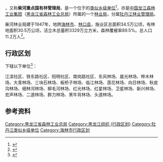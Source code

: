 {{中国乡级行政区|23/10/83/404/000
|行政区全称           = {{PAGENAMEBASE}}
|上级行政区           = [[中国龙江森林工业集团|中国龙江森林工业集团]]<br>[[黑龙江省森林工业总局|黑龙江省森林工业总局]][[牡丹江林业管理局|牡丹江林业管理局]]
|政府驻地             = [[海林市|海林市]][[柴河镇_(海林市)|柴河镇]]
}}

'''{{PAGENAMEBASE}}'''，又称'''柴河重点国有林管理局'''，是一个位于{{PRC admin/fullname|23/10/83/404/000|3}}的[[类似乡级单位|类似乡级单位]]<ref>{{PRC admin/ref sgc|{{PRC admin/parent|23/10/83/404/000}}}}</ref>，亦是[[中国龙江森林工业集团|中国龙江森林工业集团]]（[[黑龙江省森林工业总局|黑龙江省森林工业总局]]）所属的一个[[林业局|林业局]]，分属[[牡丹江林业管理局|牡丹江林业管理局]]。

柴河林业局建于1947年，地跨[[海林市|海林市]]、[[林口县|林口县]]，施业区总面积34.5万公顷，有林地面积30.5万公顷，活立木总蓄积3329万立方米，森林覆被率89.5%。总人口11.2万人<ref>{{cite web |title=柴河林业局简介 |url=http://www.ljforest.gov.cn/zw/lqzw/hljsshjlq_138/hljschlyj/fzgh_1423/ |website=中国龙江森林工业集团 |access-date=2020-08-28 |archive-date=2018-12-17 |archive-url=https://web.archive.org/web/20181217223918/http://ljforest.gov.cn/zw/lqzw/hljsshjlq_138/hljschlyj/fzgh_1423/ |dead-url=no }}</ref>。

== 行政区划 ==
{{PAGENAMEBASE}}下辖以下单位<ref>{{PRC admin/ref sgc|23/10/83/404/000}}</ref>：

江滨社区、铁东路社区、阳明社区、南岗路社区、东风林场、晨光林场、桦木林场、大青林场、三块石林场、板桥子林场、临江林场、莲花林场、向日林场、秋皮沟林场、细林河林场、柳毛河林场、红光林场、红星林场、卫星林场、新兴林场、宏声林场、二道林场、群力林场、黑牛背林场、头道林场。

== 参考资料 ==
{{reflist}}

{{海林市行政区划}}
{{中华人民共和国林业区划|龙}}
{{黑龙江行政区划小作品}}

[[Category:黑龙江省森林工业总局|Category:黑龙江省森林工业总局]]
[[Category:黑龙江组织_(行政区划)|Category:黑龙江组织 (行政区划)]]
[[Category:牡丹江类似乡级单位|Category:牡丹江类似乡级单位]]
[[Category:海林市行政区划|Category:海林市行政区划]]